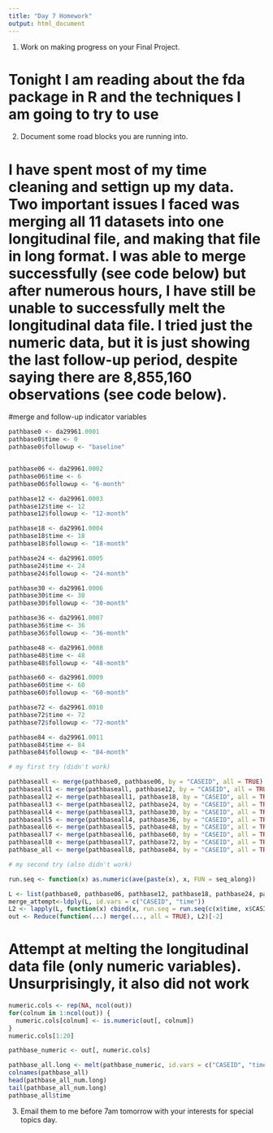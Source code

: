 ```yaml
---
title: "Day 7 Homework"
output: html_document
---
```


1. Work on making progress on your Final Project.

# Tonight I am reading about the fda package in R and the techniques I am going to try to use

2. Document some road blocks you are running into.

# I have spent most of my time cleaning and settign up my data. Two important issues I faced was merging all 11 datasets into one longitudinal file, and making that file in long format. I was able to merge successfully (see code below) but after numerous hours, I have still be unable to successfully melt the longitudinal data file. I tried just the numeric data, but it is just showing the last follow-up period, despite saying there are 8,855,160 observations (see code below). 

#merge and follow-up indicator variables
```r
pathbase0 <- da29961.0001
pathbase0$time <- 0
pathbase0$followup <- "baseline"


pathbase06 <- da29961.0002
pathbase06$time <- 6
pathbase06$followup <- "6-month"

pathbase12 <- da29961.0003
pathbase12$time <- 12
pathbase12$followup <- "12-month"

pathbase18 <- da29961.0004
pathbase18$time <- 18
pathbase18$followup <- "18-month"

pathbase24 <- da29961.0005
pathbase24$time <- 24
pathbase24$followup <- "24-month"

pathbase30 <- da29961.0006
pathbase30$time <- 30
pathbase30$followup <- "30-month"

pathbase36 <- da29961.0007
pathbase36$time <- 36
pathbase36$followup <- "36-month"

pathbase48 <- da29961.0008
pathbase48$time <- 48
pathbase48$followup <- "48-month"

pathbase60 <- da29961.0009
pathbase60$time <- 60
pathbase60$followup <- "60-month"

pathbase72 <- da29961.0010
pathbase72$time <- 72
pathbase72$followup <- "72-month"

pathbase84 <- da29961.0011
pathbase84$time <- 84
pathbase84$followup <- "84-month"

# my first try (didn't work)

pathbaseall <- merge(pathbase0, pathbase06, by = "CASEID", all = TRUE)
pathbaseall1 <- merge(pathbaseall, pathbase12, by = "CASEID", all = TRUE)
pathbaseall2 <- merge(pathbaseall1, pathbase18, by = "CASEID", all = TRUE) 
pathbaseall3 <- merge(pathbaseall2, pathbase24, by = "CASEID", all = TRUE)
pathbaseall4 <- merge(pathbaseall3, pathbase30, by = "CASEID", all = TRUE)
pathbaseall5 <- merge(pathbaseall4, pathbase36, by = "CASEID", all = TRUE)
pathbaseall6 <- merge(pathbaseall5, pathbase48, by = "CASEID", all = TRUE)
pathbaseall7 <- merge(pathbaseall6, pathbase60, by = "CASEID", all = TRUE)
pathbaseall8 <- merge(pathbaseall7, pathbase72, by = "CASEID", all = TRUE)
pathbase_all <- merge(pathbaseall8, pathbase84, by = "CASEID", all = TRUE)

# my second try (also didn't work)

run.seq <- function(x) as.numeric(ave(paste(x), x, FUN = seq_along))

L <- list(pathbase0, pathbase06, pathbase12, pathbase18, pathbase24, pathbase30, pathbase36, pathbase48, pathbase60, pathbase72, pathbase84)
merge_attempt<-ldply(L, id.vars = c("CASEID", "time"))
L2 <- lapply(L, function(x) cbind(x, run.seq = run.seq(c(x$time, x$CASID))))
out <- Reduce(function(...) merge(..., all = TRUE), L2)[-2]

```

# Attempt at melting the longitudinal data file (only numeric variables). Unsurprisingly, it also did not work 
```r


numeric.cols <- rep(NA, ncol(out))
for(colnum in 1:ncol(out)) {
  numeric.cols[colnum] <- is.numeric(out[, colnum])
}
numeric.cols[1:20]

pathbase_numeric <- out[, numeric.cols]

pathbase_all.long <- melt(pathbase_numeric, id.vars = c("CASEID", "time"))
colnames(pathbase_all)
head(pathbase_all_num.long)
tail(pathbase_all_num.long)
pathbase_all$time
```

3. Email them to me before 7am tomorrow with your interests for special topics day. 